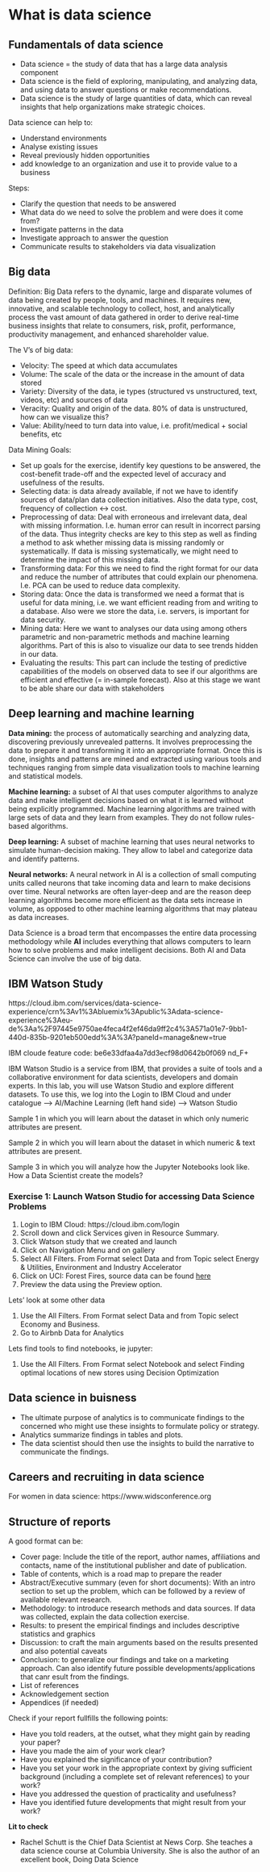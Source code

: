 # What is data science

## Fundamentals of data science

- Data science = the study of data that has a large data analysis component
- Data science is the field of exploring, manipulating, and analyzing data, and using data to answer questions or make recommendations.
- Data science is the study of large quantities of data, which can reveal insights that help organizations make strategic choices.

Data science can help to:

- Understand environments
- Analyse existing issues
- Reveal previously hidden opportunities
- add knowledge to an organization and use it to provide value to a business 

Steps:

- Clarify the question that needs to be answered
- What data do we need to solve the problem and were does it come from?
- Investigate patterns in the data
- Investigate approach to answer the question
- Communicate results to stakeholders via data visualization


## Big data

Definition: Big Data refers to the dynamic, large and disparate volumes of data being created by people, tools, and machines. It requires new, innovative, and scalable technology to collect, host, and analytically process the vast amount of data gathered in order to derive real-time business insights that relate to consumers, risk, profit, performance, productivity management, and enhanced shareholder value.

The V's of big data:

- Velocity: The speed at which data accumulates
- Volume: The scale of the data or the increase in the amount of data stored
- Variety: Diversity of the data, ie types (structured vs unstructured, text, videos, etc) and sources of data
- Veracity: Quality and origin of the data. 80% of data is unstructured, how can we visualize this?
- Value: Ability/need to turn data into value, i.e. profit/medical + social benefits, etc


Data Mining Goals:

- Set up goals for the exercise, identify key questions to be answered, the cost-benefit trade-off and the expected level of accuracy and usefulness of the results. 
- Selecting data: is data already available, if not we have to identify sources of data/plan data collection initiatives. Also the data type, cost, frequency of collection <-> cost.
- Preprocessing of data: Deal with erroneous and irrelevant data, deal with missing information. I.e. human error can result in incorrect parsing of the data. Thus integrity checks are key to this step as well as finding a method to ask whether missing data is missing randomly or systematically. If data is missing systematically, we might need to determine the impact of this missing data.
- Transforming data: For this we need to find the right format for our data and reduce the number of attributes that could explain our phenomena. I.e. PCA can be used to reduce data complexity.
- Storing data: Once the data is transformed we need a format that is useful for data mining, i.e. we want efficient reading from and writing to a database. Also were we store the data, i.e. servers, is important for data security. 
- Mining data: Here we want to analyses our data using among others parametric and non-parametric methods and machine learning algorithms. Part of this is also to visualize our data to see trends hidden in our data.
- Evaluating the results: This part can include the testing of predictive capabilities of the models on observed data to see if our algorithms are efficient and effective (= in-sample forecast). Also at this stage we want to be able share our data with stakeholders


## Deep learning and machine learning

**Data mining:** the process of automatically searching and analyzing data, discovering previously unrevealed patterns. It involves preprocessing the data to prepare it and transforming it into an appropriate format. Once this is done, insights and patterns are mined and extracted using various tools and techniques ranging from simple data visualization tools to machine learning and statistical models. 

**Machine learning:**  a subset of AI that uses computer algorithms to analyze data and make intelligent decisions based on what it is learned without being explicitly programmed. Machine learning algorithms are trained with large sets of data and they learn from examples. They do not follow rules-based algorithms.

**Deep learning:** A subset of machine learning that uses neural networks to simulate human-decision making. They allow to label and categorize data and identify patterns. 

**Neural networks:** A neural network in AI is a collection of small computing units called neurons that take incoming data and learn to make decisions over time. Neural networks are often layer-deep and are the reason deep learning algorithms become more efficient as the data sets increase in volume, as opposed to other machine learning algorithms that may plateau as data increases. 

Data Science is a broad term that encompasses the entire data processing methodology while **AI** includes everything that allows computers to learn how to solve problems and make intelligent decisions. Both AI and Data Science can involve the use of big data.


## IBM Watson Study

https://cloud.ibm.com/services/data-science-experience/crn%3Av1%3Abluemix%3Apublic%3Adata-science-experience%3Aeu-de%3Aa%2F97445e9750ae4feca4f2ef46da9ff2c4%3A571a01e7-9bb1-440d-835b-9201eb500edd%3A%3A?paneId=manage&new=true

IBM cloude feature code: be6e33dfaa4a7dd3ecf98d0642b0f069
nd_F+

IBM Watson Studio is a service from IBM, that provides a suite of tools and a collaborative environment for data scientists, developers and domain experts. In this lab, you will use Watson Studio and explore different datasets. To use this, we log into the Login to IBM Cloud and under catalogue --> AI/Machine Learning (left hand side) --> Watson Studio

Sample 1 in which you will learn about the dataset in which only numeric attributes are present.

Sample 2 in which you will learn about the dataset in which numeric & text attributes are present.

Sample 3 in which you will analyze how the Jupyter Notebooks look like. How a Data Scientist create the models?


### Exercise 1: Launch Watson Studio for accessing Data Science Problems

1. Login to IBM Cloud: https://cloud.ibm.com/login
2. Scroll down and click Services given in Resource Summary.
3. Click Watson study that we created and launch
1. Click on Navigation Menu and on gallery 
1. Select All Filters. From Format select Data and from Topic select Energy & Utilities, Environment and Industry Accelerator
1. Click on UCI: Forest Fires, source data can be found [here](https://archive.ics.uci.edu/ml/datasets/forest+fires)
1. Preview the data using the Preview option.

Lets' look at some other data

1. Use the All Filters. From Format select Data and from Topic select Economy and Business.
2. Go to Airbnb Data for Analytics

Lets find tools to find notebooks, ie jupyter:

1. Use the All Filters. From Format select Notebook and select Finding optimal locations of new stores using Decision Optimization


## Data science in buisness 

- The ultimate purpose of analytics is to communicate findings to the concerned who might use these insights to formulate policy or strategy. 
- Analytics summarize findings in tables and plots. 
- The data scientist should then use the insights to build the narrative to communicate the findings.


## Careers and recruiting in data science

For women in data science: https://www.widsconference.org


## Structure of reports

A good format can be:  

- Cover page: Include the title of the report, author names, affiliations and contacts, name of the institutional publisher and date of publication. 
- Table of contents, which is a road map to prepare the reader
- Abstract/Executive summary (even for short documents): With an intro section to set up the problem, which can be followed by a review of available relevant research. 
- Methodology: to introduce research methods and data sources. If data was collected, explain the data collection exercise.
- Results: to present the empirical findings and includes descriptive statistics and graphics
- Discussion: to craft the main arguments based on the results presented and also potential caveats
- Conclusion: to generalize our findings and take on a marketing approach. Can also identify future possible developments/applications that canr esult from the findings.
- List of references
- Acknowledgement section
- Appendices (if needed)

Check if your report fullfills the following points:

- Have you told readers, at the outset, what they might gain by reading your paper?
- Have you made the aim of your work clear?
- Have you explained the significance of your contribution?
- Have you set your work in the appropriate context by giving sufficient background (including a complete set of relevant references) to your work?
- Have you addressed the question of practicality and usefulness?
- Have you identified future developments that might result from your work?


**Lit to check**

- Rachel Schutt is the Chief Data Scientist at News Corp. She teaches a data science course at Columbia University. She is also the author of an excellent book, Doing Data Science


